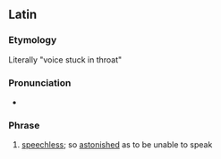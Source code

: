 ==Latin==

===Etymology===
Literally "voice stuck in throat"

===Pronunciation===
* {{la-IPA|'vōx faucibus haesit}}

===Phrase===
{{head|la|phrase|head=[[vōx]] [[fauces|faucibus]] [[haereo|haesit]]}}

# {{lb|la|idiomatic}} [[speechless]]; so [[astonish]]ed as to be unable to speak